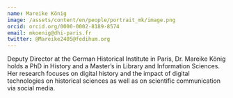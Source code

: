 ```yaml
---
name: Mareike König
image: /assets/content/en/people/portrait_mk/image.png
orcid: orcid.org/0000-0002-8189-8574
email: mkoenig@dhi-paris.fr
twitter: @Mareike2405@fedihum.org 
---
```

Deputy Director at the German Historical Institute in Paris, Dr. Mareike König holds a PhD in History and a Master’s in Library and Information Sciences. Her research focuses on digital history and the impact of digital technologies on historical sciences as well as on scientific communication via social media.
